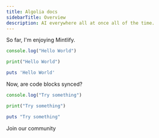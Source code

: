 ```yaml
---
title: Algolia docs
sidebarTitle: Overview
description: AI everywhere all at once all of the time.
---
```


So far, I'm enjoying Mintlify.

<CodeGroup>

```javascript JS
console.log("Hello World")
```

```python Python
print("Hello World")
```

```ruby Ruby
puts 'Hello World'
```

</CodeGroup>

Now, are code blocks synced?

<CodeGroup>

```javascript JS
console.log("Try something")
```

```python Python
print("Try something")
```

```ruby Ruby
puts "Try something"
```

</CodeGroup>

<Card title="Get started" icon="discord" href="">
    Join our community
</Card>